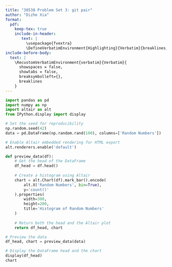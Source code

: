 ```yaml
---
title: "30538 Problem Set 3: git pair"
author: "Dizhe Xia"
format: 
  pdf:
    keep-tex: true
    include-in-header: 
       text: |
         \usepackage{fvextra}
         \DefineVerbatimEnvironment{Highlighting}{Verbatim}{breaklines,commandchars=\\\{\}}
include-before-body:
  text: |
    \RecustomVerbatimEnvironment{verbatim}{Verbatim}{
      showspaces = false,
      showtabs = false,
      breaksymbolleft={},
      breaklines
    }
---
```


```python
import pandas as pd
import numpy as np
import altair as alt
from IPython.display import display

# Set the seed for reproducibility
np.random.seed(42)
data = pd.DataFrame(np.random.rand(100), columns=['Random Numbers'])

# Enable Altair embedded rendering for HTML export
alt.renderers.enable('default')

def preview_data(df):
    # Get the head of the DataFrame
    df_head = df.head()
    
    # Create a histogram using Altair
    chart = alt.Chart(df).mark_bar().encode(
        alt.X('Random Numbers', bin=True),
        y='count()'
    ).properties(
        width=300,
        height=200,
        title='Histogram of Random Numbers'
    )
    
    # Return both the head and the Altair plot
    return df_head, chart

# Preview the data
df_head, chart = preview_data(data)

# Display the DataFrame head and the chart
display(df_head) 
chart

```
